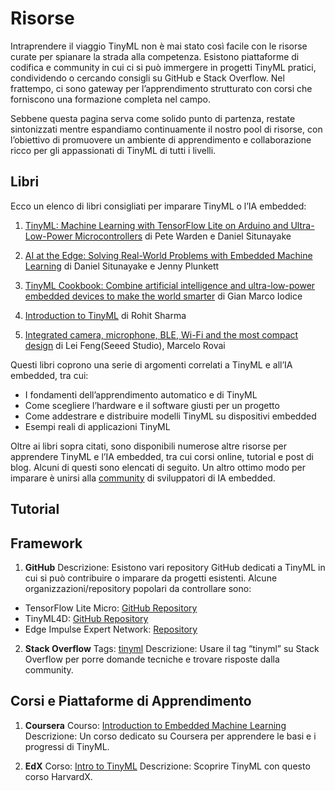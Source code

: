 # Risorse {#sec-resources}

Intraprendere il viaggio TinyML non è mai stato così facile con le risorse curate per spianare la strada alla competenza. Esistono piattaforme di codifica e community in cui ci si può immergere in progetti TinyML pratici, condividendo o cercando consigli su GitHub e Stack Overflow. Nel frattempo, ci sono gateway per l'apprendimento strutturato con corsi che forniscono una formazione completa nel campo.

Sebbene questa pagina serva come solido punto di partenza, restate sintonizzati mentre espandiamo continuamente il nostro pool di risorse, con l'obiettivo di promuovere un ambiente di apprendimento e collaborazione ricco per gli appassionati di TinyML di tutti i livelli.

## Libri

Ecco un elenco di libri consigliati per imparare TinyML o l'IA embedded:

1. [TinyML: Machine Learning with TensorFlow Lite on Arduino and Ultra-Low-Power Microcontrollers](https://www.amazon.com/TinyML-Learning-TensorFlow-Ultra-Low-Power-Microcontrollers/dp/1492052043) di Pete Warden e Daniel Situnayake

2. [AI at the Edge: Solving Real-World Problems with Embedded Machine Learning](https://www.oreilly.com/library/view/ai-at-the/9781098120191/) di Daniel Situnayake e Jenny Plunkett

3. [TinyML Cookbook: Combine artificial intelligence and ultra-low-power embedded devices to make the world smarter](https://www.amazon.com/TinyML-Cookbook-artificial-intelligence-ultra-low-power/dp/180181497X) di Gian Marco Iodice

4. [Introduction to TinyML](https://www.amazon.com/Introduction-TinyML-Rohit-Sharma/dp/B0B5Q281L9) di Rohit Sharma

5. [Integrated camera, microphone, BLE, Wi-Fi and the most compact design](https://mjrovai.github.io/XIAO_Big_Power_Small_Board-ebook/) di Lei Feng(Seeed Studio), Marcelo Rovai

Questi libri coprono una serie di argomenti correlati a TinyML e all'IA embedded, tra cui:

- I fondamenti dell'apprendimento automatico e di TinyML
- Come scegliere l'hardware e il software giusti per un progetto
- Come addestrare e distribuire modelli TinyML su dispositivi embedded
- Esempi reali di applicazioni TinyML

Oltre ai libri sopra citati, sono disponibili numerose altre risorse per apprendere TinyML e l'IA embedded, tra cui corsi online, tutorial e post di blog. Alcuni di questi sono elencati di seguito. Un altro ottimo modo per imparare è unirsi alla [community](./community.qmd) di sviluppatori di IA embedded.

## Tutorial

## Framework

1. **GitHub** Descrizione: Esistono vari repository GitHub dedicati a TinyML in cui si può contribuire o imparare da progetti esistenti. Alcune organizzazioni/repository popolari da controllare sono:

- TensorFlow Lite Micro: [GitHub Repository](https://github.com/tensorflow/tflite-micro)
- TinyML4D: [GitHub Repository](https://tinyml.seas.harvard.edu/4D/)
- Edge Impulse Expert Network: [Repository](https://docs.edgeimpulse.com/experts/)

2. **Stack Overflow** Tags: [tinyml](https://stackoverflow.com/questions/tagged/tinyml) Descrizione: Usare il tag "tinyml" su Stack Overflow per porre domande tecniche e trovare risposte dalla community.

## Corsi e Piattaforme di Apprendimento

1. **Coursera** Courso: [Introduction to Embedded Machine Learning](https://www.coursera.org/learn/introduction-to-embedded-machine-learning) Descrizione: Un corso dedicato su Coursera per apprendere le basi e i progressi di TinyML.

2. **EdX** Corso: [Intro to TinyML](https://www.edx.org/professional-certificate/harvardx-tiny-machine-learning) Descrizione: Scoprire TinyML con questo corso HarvardX.
